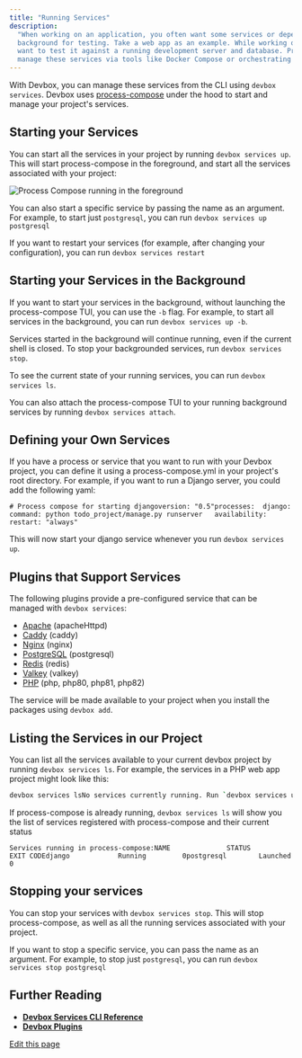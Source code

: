 ```yaml
---
title: "Running Services"
description:
  "When working on an application, you often want some services or dependencies running in the
  background for testing. Take a web app as an example. While working on your application, you will
  want to test it against a running development server and database. Previously developers would
  manage these services via tools like Docker Compose or orchestrating them manually."
---
```


With Devbox, you can manage these services from the CLI using `devbox services`. Devbox uses
[process-compose](https://github.com/F1bonacc1/process-compose#-launcher) under the hood to start
and manage your project's services.

## Starting your Services[​](#starting-your-services "Direct link to Starting your Services")

You can start all the services in your project by running `devbox services up`. This will start
process-compose in the foreground, and start all the services associated with your project:

![Process Compose running in the foreground](/images/docs/devbox/guides/services/docs/assets/images/process-compose-tui-ea6c8521f9edc58340be82f160aa7da6.png)

You can also start a specific service by passing the name as an argument. For example, to start just
`postgresql`, you can run `devbox services up postgresql`

If you want to restart your services (for example, after changing your configuration), you can run
`devbox services restart`

## Starting your Services in the Background[​](#starting-your-services-in-the-background "Direct link to Starting your Services in the Background")

If you want to start your services in the background, without launching the process-compose TUI, you
can use the `-b` flag. For example, to start all services in the background, you can run
`devbox services up -b`.

Services started in the background will continue running, even if the current shell is closed. To
stop your backgrounded services, run `devbox services stop`.

To see the current state of your running services, you can run `devbox services ls`.

You can also attach the process-compose TUI to your running background services by running
`devbox services attach`.

## Defining your Own Services[​](#defining-your-own-services "Direct link to Defining your Own Services")

If you have a process or service that you want to run with your Devbox project, you can define it
using a process-compose.yml in your project's root directory. For example, if you want to run a
Django server, you could add the following yaml:

```
# Process compose for starting djangoversion: "0.5"processes:  django:   command: python todo_project/manage.py runserver   availability:    restart: "always"
```

This will now start your django service whenever you run `devbox services up`.

## Plugins that Support Services[​](#plugins-that-support-services "Direct link to Plugins that Support Services")

The following plugins provide a pre-configured service that can be managed with `devbox services`:

- [Apache](/docs/devbox/devbox_examples/servers/apache/) (apacheHttpd)
- [Caddy](/docs/devbox/devbox_examples/servers/caddy/) (caddy)
- [Nginx](/docs/devbox/devbox_examples/servers/nginx/) (nginx)
- [PostgreSQL](/docs/devbox/devbox_examples/databases/postgres/) (postgresql)
- [Redis](/docs/devbox/devbox_examples/databases/redis/) (redis)
- [Valkey](/docs/devbox/devbox_examples/databases/valkey/) (valkey)
- [PHP](/docs/devbox/devbox_examples/languages/php/) (php, php80, php81, php82)

The service will be made available to your project when you install the packages using `devbox add`.

## Listing the Services in our Project[​](#listing-the-services-in-our-project "Direct link to Listing the Services in our Project")

You can list all the services available to your current devbox project by running
`devbox services ls`. For example, the services in a PHP web app project might look like this:

```bash
devbox services lsNo services currently running. Run `devbox services up` to start them:  django  postgresql
```

If process-compose is already running, `devbox services ls` will show you the list of services
registered with process-compose and their current status

```
Services running in process-compose:NAME              STATUS          EXIT CODEdjango            Running         0postgresql        Launched        0
```

## Stopping your services[​](#stopping-your-services "Direct link to Stopping your services")

You can stop your services with `devbox services stop`. This will stop process-compose, as well as
all the running services associated with your project.

If you want to stop a specific service, you can pass the name as an argument. For example, to stop
just `postgresql`, you can run `devbox services stop postgresql`

## Further Reading[​](#further-reading "Direct link to Further Reading")

- [**Devbox Services CLI Reference**](/docs/devbox/cli_reference/devbox_services/)
- [**Devbox Plugins**](/docs/devbox/guides/plugins/)

[Edit this page](https://github.com/jetify-com/devbox/tree/main/docs/app/docs/guides/services.md)
